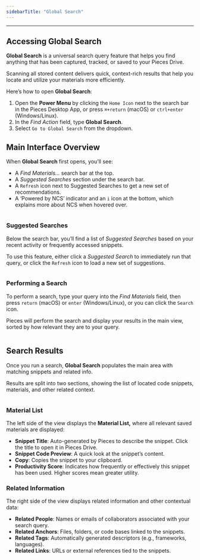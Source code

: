 ```yaml
---
sidebarTitle: "Global Search"
---
```


---

## Accessing Global Search

**Global Search** is a universal search query feature that helps you find anything that has been captured, tracked, or saved to your Pieces Drive.

Scanning all stored content delivers quick, context-rich results that help you locate and utilize your materials more efficiently.

Here’s how to open **Global Search**:

1. Open the **Power Menu** by clicking the `Home Icon` next to the search bar in the Pieces Desktop App, or press `⌘+return` (macOS) or `ctrl+enter` (Windows/Linux).
2. In the _Find Action_ field, type **Global Search**.
3. Select `Go to Global Search` from the dropdown.

## Main Interface Overview

When **Global Search** first opens, you’ll see:

- A _Find Materials..._ search bar at the top.
- A _Suggested Searches_ section under the search bar.
- A `Refresh` icon next to Suggested Searches to get a new set of recommendations.
- A ‘Powered by NCS’ indicator and an `i` icon at the bottom, which explains more about NCS when hovered over.

<img
  className="mx-auto"
/>

### Suggested Searches

Below the search bar, you’ll find a list of _Suggested Searches_ based on your recent activity or frequently accessed snippets.

To use this feature, either click a _Suggested Search_ to immediately run that query, or click the `Refresh` icon to load a new set of suggestions.

<img
  className="mx-auto"
/>

### Performing a Search

To perform a search, type your query into the _Find Materials_ field, then press `return` (macOS) or `enter` (Windows/Linux), or you can click the `Search` icon.

Pieces will perform the search and display your results in the main view, sorted by how relevant they are to your query.

<img
  className="mx-auto"
/>

## Search Results

Once you run a search, **Global Search** populates the main area with matching snippets and related info.

Results are split into two sections, showing the list of located code snippets, materials, and other related context.

<img
  className="mx-auto"
/>

### Material List

The left side of the view displays the **Material List,** where all relevant saved materials are displayed:

- **Snippet Title**: Auto-generated by Pieces to describe the snippet. Click the title to open it in Pieces Drive.
- **Snippet Code Preview**: A quick look at the snippet’s content.
- **Copy**: Copies the snippet to your clipboard.
- **Productivity Score**: Indicates how frequently or effectively this snippet has been used. Higher scores mean greater utility.

### Related Information

The right side of the view displays related information and other contextual data:

- **Related People**: Names or emails of collaborators associated with your search query.
- **Related Anchors**: Files, folders, or code bases linked to the snippets.
- **Related Tags**: Automatically generated descriptors (e.g., frameworks, languages).
- **Related Links**: URLs or external references tied to the snippets.